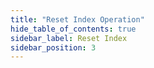 ```yaml
---
title: "Reset Index Operation"
hide_table_of_contents: true
sidebar_label: Reset Index
sidebar_position: 3
---
```





<LanguageSwitcher supportedLanguages={supportedLanguages} />

<LanguageContent language="csharp">
   <ResetIndexCsharp />
</LanguageContent>

<LanguageContent language="java">
   <ResetIndexJava />
</LanguageContent>

<LanguageContent language="nodejs">
   <ResetIndexNodejs />
</LanguageContent>


<!---
### Indexes
- [What are Indexes](../../../../indexes/what-are-indexes)
- [Creating and Deploying Indexes](../../../../indexes/creating-and-deploying)

### Server
- [Index Administration](../../../../indexes/index-administration)

### Operations
- [How to Get Index](../../../../client-api/operations/maintenance/indexes/get-index)
- [How to Put Indexes](../../../../client-api/operations/maintenance/indexes/put-indexes)
- [How to Delete Index](../../../../client-api/operations/maintenance/indexes/delete-index)


-->
